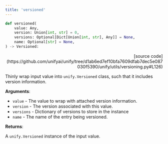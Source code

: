```yaml
---
title: 'versioned'
---
```


```python
def versioned(
    value: Any,
    version: Union[int, str] = 0,
    versions: Optional[Dict[Union[int, str], Any]] = None,
    name: Optional[str] = None,
) -> Versioned:
```

<p align="right">[source code](https://github.com/unifyai/unify/tree/d1ab6ed7ef10bfa7609dfab7dec5e087030f5390/unify/utils/versioning.py#L126)</p>

Thinly wrap input value into `unify.Versioned` class, such that it includes version
information.

**Arguments**:

- `value` - The value to wrap with attached version information.
- `version` - The version associated with this value.
- `versions` - Dictionary of versions to store in the instance
- `name` - The name of the entry being versioned.



**Returns**:

A `unify.Versioned` instance of the input value.